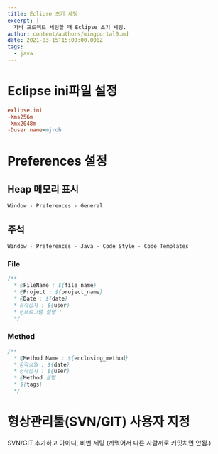 ```yaml
---
title: Eclipse 초기 세팅
excerpt: |
  자바 프로젝트 세팅할 때 Eclipse 초기 세팅.
author: content/authors/mingportal0.md
date: 2021-03-15T15:00:00.000Z
tags:
  - java
---
```


# Eclipse ini파일 설정

```ini
exlipse.ini
-Xms256m
-Xmx2048m
-Duser.name=mjroh
```

# Preferences 설정

## Heap 메모리 표시

`Window - Preferences - General`

## 주석

`Window - Preferences - Java - Code Style - Code Templates`

### File

```java
/**
  * @FileName : ${file_name}
  * @Project : ${project_name}
  * @Date : ${date}
  * @작성자 : ${user}
  * @프로그램 설명 : 
  */
```

### Method

```java
/**
  * @Method Name : ${enclosing_method}
  * @작성일 : ${date}
  * @작성자 : ${user}
  * @Method 설명 : 
  * ${tags}
  */
```

# 형상관리툴(SVN/GIT) 사용자 지정

SVN/GIT 추가하고 아이디, 비번 세팅 (까먹어서 다른 사람꺼로 커밋치면 안됨.)
